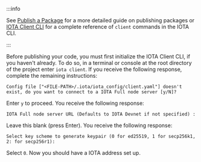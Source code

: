 :::info 

See [Publish a Package](/guides/developer/first-app/publish.mdx) for a more detailed guide on publishing packages or [IOTA Client CLI](/references/cli/client.mdx) for a complete reference of `client` commands in the IOTA CLI.

:::

Before publishing your code, you must first initialize the IOTA Client CLI, if you haven't already. To do so, in a terminal or console at the root directory of the project enter `iota client`. If you receive the following response, complete the remaining instructions:

```
Config file ["<FILE-PATH>/.iota/iota_config/client.yaml"] doesn't exist, do you want to connect to a IOTA Full node server [y/N]?
```

Enter `y` to proceed. You receive the following response:

```
IOTA Full node server URL (Defaults to IOTA Devnet if not specified) :
```

Leave this blank (press Enter). You receive the following response:

```
Select key scheme to generate keypair (0 for ed25519, 1 for secp256k1, 2: for secp256r1):
```

Select `0`. Now you should have a IOTA address set up.

